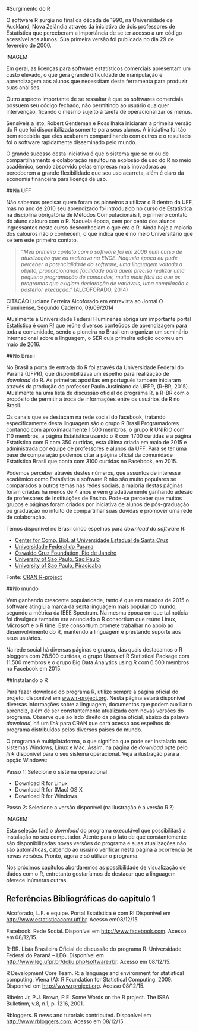 #Surgimento do R

O software R surgiu no final da década de 1990, na Universidade de Auckland, Nova Zelândia através da iniciativa de dois professores de Estatística que perceberam a importância de se ter acesso a um código acessível aos alunos. Sua primeira versão foi publicada no dia 29 de fevereiro de 2000.

IMAGEM

Em geral, as licenças para software estatísticos comerciais apresentam um custo elevado, o que gera grande dificuldade de manipulação e aprendizagem aos alunos que necessitam desta ferramenta para produzir suas análises.

Outro aspecto importante de se ressaltar é que os softwares comerciais possuem seu código fechado, não permitindo ao usuário qualquer intervenção, ficando o mesmo sujeito à tarefa de operacionalizar os menus.

Sensíveis a isto, Robert Gentleman e Ross Ihaka iniciaram a primeira versão do R que foi disponibilizada somente para seus alunos. A iniciativa foi tão bem recebida que eles acabaram compartilhando com outros e o resultado foi o software rapidamente disseminado pelo mundo.

O grande sucesso desta iniciativa é que o sistema que se criou de compartilhamento e colaboração resultou na explosão de uso do R no meio acadêmico, sendo absorvido pelas empresas mais inovadoras ao perceberem a grande flexibilidade que seu uso acarreta, além é claro da economia financeira para licença de uso.

##Na UFF

Não sabemos precisar quem foram os pioneiros a utilizar o R dentro da UFF, mas no ano de 2010 seu aprendizado foi introduzido no curso de Estatística na disciplina obrigatória de Métodos Computacionais I, o primeiro contato do aluno calouro com o R. Naquela época, cem por cento dos alunos ingressantes neste curso desconheciam o que era o R. Ainda hoje a maioria dos calouros não o conhecem, o que indica que é no meio Universitário que se tem este primeiro contato.

>*“Meu primeiro contato com o software foi em 2006 num curso de atualização que eu realizava na ENCE. Naquela época eu pude perceber a potencialidade do software, uma linguagem voltada a objeto, proporcionando facilidade para quem precisa realizar uma pequena programação de comandos, muito mais fácil do que os programas que exigiam declaração de variáveis, uma compilação e posterior execução.”* (ALCOFORADO, 2014)

CITAÇÃO Luciane Ferreira Alcoforado em entrevista ao Jornal O Fluminense, Segundo Caderno, 09/09/2014

Atualmente a Universidade Federal Fluminense abriga um importante portal [Estatística é com R!](http://www.estatisticacomr.uff.br) que reúne diversos conteúdos de aprendizagem para toda a comunidade, sendo a pioneira no Brasil em organizar um seminário Internacional sobre a linguagem, o SER cuja primeira edição ocorreu em maio de 2016.

##No Brasil

No Brasil a porta de entrada do R foi através da Universidade Federal do Paraná (UFPR), que disponibilizava um espelho para realização de *download* do R. As primeiras apostilas em português também iniciaram através da produção do professor Paulo Justiniano da UFPR, (R-BR, 2015). Atualmente há uma lista de discussão oficial do programa R, a R-BR com o propósito de permitir a troca de informações entre os usuários de R no Brasil.

Os canais que se destacam na rede social do facebook, tratando especificamente desta linguagem são o grupo R Brasil Programadores contando com aproximadamente 1.500 membros, o grupo R UNIRIO com 110 membros, a página Estatística usando o R com 1700 curtidas e a página Estatística com R com 350 curtidas, esta última criada em maio de 2015 e administrada por equipe de professores e alunos da UFF. Para se ter uma base de comparação podemos citar a página oficial da comunidade Estatística Brasil que conta com 3100 curtidas no Facebook, em 2015.

Podemos perceber através destes números, que assuntos de interesse acadêmico como Estatística e software R não são muito populares se comparados a outros temas nas redes sociais, a maioria destas páginas foram criadas há menos de 4 anos e vem gradativamente ganhando adesão de professores de Instituições de Ensino. Pode-se perceber que muitos grupos e páginas foram criados por iniciativa de alunos de pós-graduação ou graduação no intuito de compartilhar suas dúvidas e promover uma rede de colaboração.

Temos disponível no Brasil cinco espelhos para *download* do *software* R:

* [Center for Comp. Biol. at Universidade Estadual de Santa Cruz](http://nbcgib.uesc.br/mirrors/cran/)
* [Universidade Federal do Parana](http://cran-r.c3sl.ufpr.br/) 
* [Oswaldo Cruz Foundation, Rio de Janeiro](http://cran.fiocruz.br/)
* [University of Sao Paulo, Sao Paulo](http://www.vps.fmvz.usp.br/CRAN/) 
* [University of Sao Paulo, Piracicaba](http://brieger.esalq.usp.br/CRAN/) 

Fonte: [CRAN R-project](https://cran.r-project.org/mirrors.html)

##No mundo

Vem ganhando crescente popularidade, tanto é que em meados de 2015 o software atingiu a marca da sexta linguagem mais popular do mundo, segundo a métrica da IEEE Spectrum. Na mesma época em que tal notícia foi divulgada também era anunciado o R consortium que reúne Linux, Microsoft e o R time. Este consortium promete trabalhar no apoio ao desenvolvimento do R, mantendo a linguagem e prestando suporte aos seus usuários.

Na rede social há diversas páginas e grupos, das quais destacamos o R bloggers com 28.500 curtidas, o grupo Users of R Statistical Package com 11.500 membros e o grupo Big Data Analytics using R com 6.500 membros no Facebook em 2015.

##Instalando o R

Para fazer download do programa R, utilize sempre a página oficial do projeto, disponível em [www.r-project.org](http://www.r-project.org). Nesta página estará disponível diversas informações sobre a linguagem, documentos que podem auxiliar o aprendiz, além de ser constantemente atualizada com novas versões do programa. 
Observe que ao lado direito da página oficial, abaixo da palavra *download*, há um *link* para CRAN que dará acesso aos espelhos do programa distribuídos pelos diversos países do mundo. 

O programa é multiplataforma, o que significa que pode ser instalado nos sistemas Windows, Linux e Mac. Assim, na página de *download* opte pelo *link* disponível para o seu sistema operacional. Veja a ilustração para a opção Windows:

Passo 1: Selecione o sistema operacional

* Download R for Linux
* Download R for (Mac) OS X
* Download R for Windows

Passo 2: Selecione a versão disponível (na ilustração é a versão R ?)

IMAGEM

Esta seleção fará o *download* do programa executável que possibilitará a instalação no seu computador. Atente para o fato de que constantemente são disponibilizadas novas versões do programa e suas atualizações não são automáticas, cabendo ao usuário verificar nesta página a ocorrência de novas versões. Pronto, agora é só utilizar o programa.

Nos próximos capítulos abordaremos as possibilidade de visualização de dados com o R, entretanto gostaríamos de destacar que a linguagem oferece inúmeras outras.

## Referências Bibliográficas do capítulo 1

Alcoforado, L.F. e equipe. Portal Estatística é com R! Disponível em <http://www.estatisticacomr.uff.br>. Acesso em08/12/15.

Facebook. Rede Social. Disponível em <http://www.facebook.com>. Acesso em 08/12/15.

R-BR. Lista Brasileira Oficial de discussão do programa R. Universidade Federal do Paraná – LEG. Disponível em <http://www.leg.ufpr.br/doku.php/software:rbr>. Acesso em 08/12/15.

R Development Core Team. R: a language and environment for statistical computing. Viena (A): R Foundation for Statistical Computing. 2009. Disponível em <http://www.rproject.org>. Acesso 08/12/15.

Ribeiro Jr, P.J. Brown, P.E. Some Words on the R project. The ISBA Bulletinm, v.8, n.1, p. 1216, 2001.

Rbloggers. R news and tutorials contributed. Disponível em <http://www.rbloggers.com>. Acesso em 08/12/15.